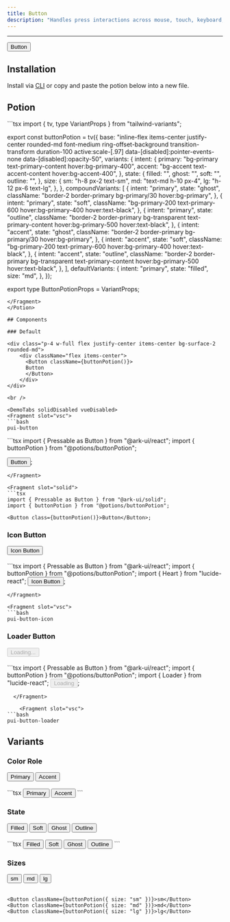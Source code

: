 ```yaml
---
title: Button
description: "Handles press interactions across mouse, touch, keyboard, and screen readers."
---
```


---


<div class="p-4 w-full flex justify-center items-center bg-surface-2 rounded-md">
    <div className="flex items-center">
      <Button className={buttonPotion()}>
      Button
      </Button>
    </div>
</div>

## Installation

Install via <a href="/docs/getting-started/cli">CLI</a> or copy and paste the potion below into a new file.

## Potion 

<Potion>
<Fragment slot="contentSlot">
```tsx
import { tv, type VariantProps } from "tailwind-variants";

export const buttonPotion = tv({
  base: "inline-flex items-center justify-center rounded-md font-medium ring-offset-background transition-transform duration-100 active:scale-[.97] data-[disabled]:pointer-events-none data-[disabled]:opacity-50",
  variants: {
    intent: {
      primary: "bg-primary text-primary-content hover:bg-primary-400",
      accent: "bg-accent text-accent-content hover:bg-accent-400",
    },
    state: {
      filled: "",
      ghost: "",
      soft: "",
      outline: "",
    },
    size: {
      sm: "h-8 px-2 text-sm",
      md: "text-md h-10 px-4",
      lg: "h-12 px-6 text-lg",
    },
  },
  compoundVariants: [
    {
      intent: "primary",
      state: "ghost",
      className: "border-2 border-primary bg-primary/30 hover:bg-primary",
    },
    {
      intent: "primary",
      state: "soft",
      className:
        "bg-primary-200 text-primary-600 hover:bg-primary-400 hover:text-black",
    },
    {
      intent: "primary",
      state: "outline",
      className:
        "border-2 border-primary bg-transparent text-primary-content hover:bg-primary-500 hover:text-black",
    },
    {
      intent: "accent",
      state: "ghost",
      className: "border-2 border-primary bg-primary/30 hover:bg-primary",
    },
    {
      intent: "accent",
      state: "soft",
      className:
        "bg-primary-200 text-primary-600 hover:bg-primary-400 hover:text-black",
    },
    {
      intent: "accent",
      state: "outline",
      className:
        "border-2 border-primary bg-transparent text-primary-content hover:bg-primary-500 hover:text-black",
    },
  ],
  defaultVariants: {
    intent: "primary",
    state: "filled",
    size: "md",
  },
});

export type ButtonPotionProps = VariantProps<typeof buttonPotion>;


```
</Fragment>
</Potion>

## Components 

### Default

<div class="p-4 w-full flex justify-center items-center bg-surface-2 rounded-md">
    <div className="flex items-center">
      <Button className={buttonPotion()}>
      Button
      </Button>
    </div>
</div>

<br />

<DemoTabs solidDisabled vueDisabled>
<Fragment slot="vsc">
```bash
pui-button
```
</Fragment>

<Fragment slot="react">
```tsx
import { Pressable as Button } from "@ark-ui/react";
import { buttonPotion } from "@potions/buttonPotion";

<Button className={buttonPotion()}>Button</Button>;

```
</Fragment>

<Fragment slot="solid">
```tsx
import { Pressable as Button } from "@ark-ui/solid";
import { buttonPotion } from "@potions/buttonPotion";

<Button class={buttonPotion()}>Button</Button>;

```
</Fragment>

</DemoTabs>

### Icon Button

<div class="p-4 w-full flex justify-center items-center bg-surface-2 rounded-md">
    <div class="flex gap-2 items-center">
    <Button className={buttonPotion()}>
     <Heart className='mr-2'/>
      Icon Button
      </Button>
    </div>
</div>

<br />

<DemoTabs solidDisabled vueDisabled>
  <Fragment slot="code">
```tsx
import { Pressable as Button } from "@ark-ui/react";
import { buttonPotion } from "@potions/buttonPotion";
import { Heart } from "lucide-react";

<Button className={buttonPotion()}>
  <Heart className="mr-2" />
  Icon Button
</Button>;

```
</Fragment>

<Fragment slot="vsc">
```bash
pui-button-icon
```
</Fragment>
</DemoTabs>

### Loader Button

<div class="p-4 w-full flex justify-center items-center bg-surface-2 rounded-md">
    <div class="flex gap-2 items-center">
      <Button className={buttonPotion()} disabled>
        <Loader className="mr-2 h-4 w-4 animate-spin" />
          Loading...
      </Button>
    </div>
</div>

<br />

<DemoTabs solidDisabled vueDisabled>
  <Fragment slot="code">
```tsx
import { Pressable as Button } from "@ark-ui/react";
import { buttonPotion } from "@potions/buttonPotion";
import { Loader } from "lucide-react";

<Button className={buttonPotion()} disabled>
  <Loader className="mr-2 h-4 w-4 animate-spin" />
  Loading
</Button>;

```
  </Fragment>

    <Fragment slot="vsc">
```bash
pui-button-loader
```
  </Fragment>
</DemoTabs>

## Variants

### Color Role

<div class="p-4 w-full flex justify-center items-center bg-surface-2 rounded-md">
    <div className="flex gap-2 items-center">
      <Button className={buttonPotion({ intent: "primary" })}>
      Primary
      </Button>
      <Button className={buttonPotion({ intent: "accent" })}>
        Accent
      </Button>
    </div>
</div>

<br />

<div className="max-h-72 w-full overflow-y-auto rounded-xl bg-[#1b1e28]">
```tsx
<Button className={buttonPotion({ intent: "primary" })}>Primary</Button>
<Button className={buttonPotion({ intent: "accent" })}>Accent</Button>
```
</div>

### State 

<div class="p-4 w-full flex justify-center items-center bg-surface-2 rounded-md">
    <div className="flex gap-2 items-center">
      <Button className={buttonPotion({ state: "filled" })}>
      Filled
      </Button>
      <Button className={buttonPotion({ state: "soft" })}>
      Soft
      </Button>
      <Button className={buttonPotion({ state: "ghost" })}>
      Ghost
      </Button>
      <Button className={buttonPotion({ state: "outline" })}>
      Outline
      </Button>
    </div>
</div>

<br />

<div className="max-h-72 w-full overflow-y-auto rounded-xl bg-[#1b1e28]">
```tsx
 <Button className={buttonPotion({ state: "filled" })}>Filled</Button>
 <Button className={buttonPotion({ state: "soft" })}>Soft</Button>
 <Button className={buttonPotion({ state: "ghost" })}>Ghost</Button>
 <Button className={buttonPotion({ state: "outline" })}>Outline</Button>
```
</div>

### Sizes

<div class="p-4 w-full flex justify-center items-center bg-surface-2 rounded-md">
    <div className="flex gap-2 items-center">
      <Button className={buttonPotion({ size: "sm" })}>
      sm
      </Button>
      <Button className={buttonPotion({ size: "md" })}>
      md
      </Button>
      <Button className={buttonPotion({ size: "lg" })}>
      lg
      </Button>
    </div>
</div>

<br />

<VariantDemo solidDisabled vueDisabled>

<Fragment slot="react">

```tsx
<Button className={buttonPotion({ size: "sm" })}>sm</Button>
<Button className={buttonPotion({ size: "md" })}>md</Button>
<Button className={buttonPotion({ size: "lg" })}>lg</Button>
```

</Fragment>

</VariantDemo>
